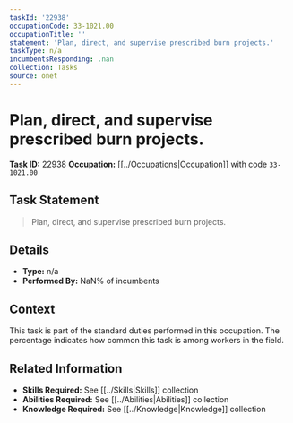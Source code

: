 ```yaml
---
taskId: '22938'
occupationCode: 33-1021.00
occupationTitle: ''
statement: 'Plan, direct, and supervise prescribed burn projects.'
taskType: n/a
incumbentsResponding: .nan
collection: Tasks
source: onet
---
```

# Plan, direct, and supervise prescribed burn projects.

**Task ID:** 22938
**Occupation:** [[../Occupations|Occupation]] with code `33-1021.00`

## Task Statement

> Plan, direct, and supervise prescribed burn projects.

## Details

- **Type:** n/a
- **Performed By:** NaN% of incumbents

## Context

This task is part of the standard duties performed in this occupation. The percentage indicates how common this task is among workers in the field.

## Related Information

- **Skills Required:** See [[../Skills|Skills]] collection
- **Abilities Required:** See [[../Abilities|Abilities]] collection
- **Knowledge Required:** See [[../Knowledge|Knowledge]] collection
